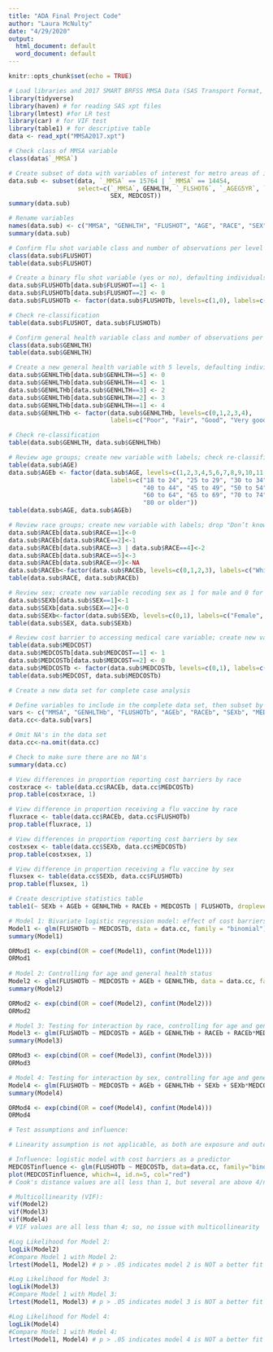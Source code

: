 ```yaml
---
title: "ADA Final Project Code"
author: "Laura McNulty"
date: "4/29/2020"
output:
  html_document: default
  word_document: default
---
```


```r
knitr::opts_chunk$set(echo = TRUE)
```

```r
# Load libraries and 2017 SMART BRFSS MMSA Data (SAS Transport Format, available at https://www.cdc.gov/brfss/annual_data/2017/files/MMSA2017_XPT.zip)
library(tidyverse)
library(haven) # for reading SAS xpt files
library(lmtest) #for LR test
library(car) # for VIF test
library(table1) # for descriptive table
data <- read_xpt("MMSA2017.xpt")
```

```r
# Check class of MMSA variable
class(data$`_MMSA`)

# Create subset of data with variables of interest for metro areas of interest
data.sub <- subset(data, `_MMSA` == 15764 | `_MMSA` == 14454, 
                   select=c(`_MMSA`, GENHLTH, `_FLSHOT6`, `_AGEG5YR`, `_RACEGR3`,
                            SEX, MEDCOST))
summary(data.sub)

# Rename variables
names(data.sub) <- c("MMSA", "GENHLTH", "FLUSHOT", "AGE", "RACE", "SEX", "MEDCOST") 
summary(data.sub)
```

```r
# Confirm flu shot variable class and number of observations per level
class(data.sub$FLUSHOT)
table(data.sub$FLUSHOT)

# Create a binary flu shot variable (yes or no), defaulting individuals who responded 'Don't Know/Not Sure' or 'Refused'  to NA
data.sub$FLUSHOTb[data.sub$FLUSHOT==1] <- 1
data.sub$FLUSHOTb[data.sub$FLUSHOT==2] <- 0
data.sub$FLUSHOTb <- factor(data.sub$FLUSHOTb, levels=c(1,0), labels=c("Yes", "No"))

# Check re-classification 
table(data.sub$FLUSHOT, data.sub$FLUSHOTb)
```

```r
# Confirm general health variable class and number of observations per level
class(data.sub$GENHLTH)
table(data.sub$GENHLTH)

# Create a new general health variable with 5 levels, defaulting individuals who responded 'Don't Know/Not Sure' or 'Refused' to NA
data.sub$GENHLTHb[data.sub$GENHLTH==5] <- 0
data.sub$GENHLTHb[data.sub$GENHLTH==4] <- 1
data.sub$GENHLTHb[data.sub$GENHLTH==3] <- 2
data.sub$GENHLTHb[data.sub$GENHLTH==2] <- 3
data.sub$GENHLTHb[data.sub$GENHLTH==1] <- 4
data.sub$GENHLTHb <- factor(data.sub$GENHLTHb, levels=c(0,1,2,3,4), 
                            labels=c("Poor", "Fair", "Good", "Very good", "Excellent" ))

# Check re-classification 
table(data.sub$GENHLTH, data.sub$GENHLTHb)
```

```r
# Review age groups; create new variable with labels; check re-classification
table(data.sub$AGE)
data.sub$AGEb <- factor(data.sub$AGE, levels=c(1,2,3,4,5,6,7,8,9,10,11,12,13), 
                            labels=c("18 to 24", "25 to 29", "30 to 34", "35 to 39",
                                     "40 to 44", "45 to 49", "50 to 54", "55 to 59",
                                     "60 to 64", "65 to 69", "70 to 74", "75 to 79",
                                     "80 or older"))
table(data.sub$AGE, data.sub$AGEb)

# Review race groups; create new variable with labels; drop "Don’t know/Not sure/Refused" to NA; check re-classification
data.sub$RACEb[data.sub$RACE==1]<-0
data.sub$RACEb[data.sub$RACE==2]<-1
data.sub$RACEb[data.sub$RACE==3 | data.sub$RACE==4]<-2
data.sub$RACEb[data.sub$RACE==5]<-3
data.sub$RACEb[data.sub$RACE==9]<-NA
data.sub$RACEb<-factor(data.sub$RACEb, levels=c(0,1,2,3), labels=c("White Non-Hispanic", "Black Non-Hispanic", "Other or Multiracial", "Hispanic"))
table(data.sub$RACE, data.sub$RACEb)

# Review sex; create new variable recoding sex as 1 for male and 0 for female; check re-classification 
data.sub$SEXb[data.sub$SEX==1]<-1
data.sub$SEXb[data.sub$SEX==2]<-0
data.sub$SEXb<-factor(data.sub$SEXb, levels=c(0,1), labels=c("Female", "Male"))
table(data.sub$SEX, data.sub$SEXb)

# Review cost barrier to accessing medical care variable; create new variable with two levels, defaulting individuals who responded 'Don't Know/Not Sure' or 'Refused' to NA; check re-classification
table(data.sub$MEDCOST)
data.sub$MEDCOSTb[data.sub$MEDCOST==1] <- 1
data.sub$MEDCOSTb[data.sub$MEDCOST==2] <- 0
data.sub$MEDCOSTb <- factor(data.sub$MEDCOSTb, levels=c(0,1), labels=c("No", "Yes"))
table(data.sub$MEDCOST, data.sub$MEDCOSTb)
```

```r
# Create a new data set for complete case analysis

# Define variables to include in the complete data set, then subset by those variables
vars <- c("MMSA", "GENHLTHb", "FLUSHOTb", "AGEb", "RACEb", "SEXb", "MEDCOSTb")
data.cc<-data.sub[vars]

# Omit NA's in the data set
data.cc<-na.omit(data.cc)

# Check to make sure there are no NA's
summary(data.cc)
```

```r
# View differences in proportion reporting cost barriers by race
costxrace <- table(data.cc$RACEb, data.cc$MEDCOSTb)
prop.table(costxrace, 1)

# View difference in proportion receiving a flu vaccine by race
fluxrace <- table(data.cc$RACEb, data.cc$FLUSHOTb)
prop.table(fluxrace, 1)
```

```r
# View differences in proportion reporting cost barriers by sex
costxsex <- table(data.cc$SEXb, data.cc$MEDCOSTb)
prop.table(costxsex, 1)

# View difference in proportion receiving a flu vaccine by sex
fluxsex <- table(data.cc$SEXb, data.cc$FLUSHOTb)
prop.table(fluxsex, 1)
```

```r
# Create descriptive statistics table
table1(~ SEXb + AGEb + GENHLTHb + RACEb + MEDCOSTb | FLUSHOTb, droplevels = TRUE, data=data.cc)
```


```r
# Model 1: Bivariate logistic regression model: effect of cost barriers on flu shot odds
Model1 <- glm(FLUSHOTb ~ MEDCOSTb, data = data.cc, family = "binomial")
summary(Model1)

ORMod1 <- exp(cbind(OR = coef(Model1), confint(Model1)))
ORMod1
  
# Model 2: Controlling for age and general health status
Model2 <- glm(FLUSHOTb ~ MEDCOSTb + AGEb + GENHLTHb, data = data.cc, family = "binomial")
summary(Model2)

ORMod2 <- exp(cbind(OR = coef(Model2), confint(Model2)))
ORMod2

# Model 3: Testing for interaction by race, controlling for age and general health status
Model3 <- glm(FLUSHOTb ~ MEDCOSTb + AGEb + GENHLTHb + RACEb + RACEb*MEDCOSTb, data = data.cc, family = "binomial")
summary(Model3)

ORMod3 <- exp(cbind(OR = coef(Model3), confint(Model3)))
ORMod3

# Model 4: Testing for interaction by sex, controlling for age and general health status
Model4 <- glm(FLUSHOTb ~ MEDCOSTb + AGEb + GENHLTHb + SEXb + SEXb*MEDCOSTb, data = data.cc, family = "binomial")
summary(Model4)

ORMod4 <- exp(cbind(OR = coef(Model4), confint(Model4)))
ORMod4
```

```r
# Test assumptions and influence:

# Linearity assumption is not applicable, as both are exposure and outcome are categorical

# Influence: logistic model with cost barriers as a predictor
MEDCOSTinfluence <- glm(FLUSHOTb ~ MEDCOSTb, data=data.cc, family="binomial")
plot(MEDCOSTinfluence, which=4, id.n=5, col="red") 
# Cook's distance values are all less than 1, but several are above 4/n (4/1287 = 0.0031). Looking at those rows in the data set, it does not seem any are implausible, so I am not going to remove any as unduly influential values to account for.

# Multicollinearity (VIF):
vif(Model2)
vif(Model3)
vif(Model4)
# VIF values are all less than 4; so, no issue with multicollinearity
```

```r
#Log Likelihood for Model 2:
logLik(Model2)
#Compare Model 1 with Model 2:
lrtest(Model1, Model2) # p > .05 indicates model 2 is NOT a better fit

#Log Likelihood for Model 3:
logLik(Model3) 
#Compare Model 1 with Model 3:
lrtest(Model1, Model3) # p > .05 indicates model 3 is NOT a better fit

#Log Likelihood for Model 4:
logLik(Model4) 
#Compare Model 1 with Model 4:
lrtest(Model1, Model4) # p > .05 indicates model 4 is NOT a better fit
```
